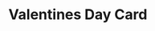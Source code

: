 ---
title: "Valentines Day Card"
subtitle: ""
creator: "Tanya"
categories: ["art"]
featuredImage: "../src/assets/images/item/art/DSC02768.png"
views: ["../src/assets/images/item/art/DSC02768.png","../src/assets/images/item/art/DSC02769.png"]
nextItem: []
---